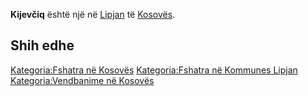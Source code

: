{{Fshat në 
 | Emri                = Kijevčiq
 | EmriAlt                = 
 | NAME_SHORT_FORM=      
 | NAME_GENERIC=      
 | NAME_SORT_NAME_RO=      KIJEVCIQ
 | FULL_NAME_RO = Kijevčiq
 | FULL_NAME_ND_RO=Kijevciq
 | SORT_NAME_RG=KIJEVCIQ
 | FULL_NAME_RG=Kijevčiq
 | FULL_NAME_ND_RG=Kijevciq
 | SRP_NAME_SHORT_FORM=      
 | SRP_NAME_GENERIC=      
 | SRP_NAME_SORT_NAME_RO=      
 | SRP_FULL_NAME_RO = 
 | SRP_FULL_NAME_ND_RO=
 | SRP_SORT_NAME_RG=
 | SRP_FULL_NAME_RG=
 | SRP_FULL_NAME_ND_RG=
 | Emri (Rasa dhanore) = 
 | Figura              = 
 | Shteti              = Kosovo
 | Komuna              = Lipjan
 | Kodi postar         = 
 | Sipërfaqja          = 

 | Popullsia           = 

 | Regj. i popullsisë  = 
 | Dend. e popullsisë  = 
 | Faqja zyrtare       = 
 <!--- Koordinatat ----> 
 | Gjerësia            = 43.118889
 | Gjatësia            = 20.841389
 | Lartësia            = 
}}
'''Kijevčiq''' është një [[]] në [[Lipjan]] të [[Kosovës]].

<!-- == Gjeografia == -->
<!-- == Historia == -->
<!-- == Demografia == -->
== Shih edhe ==
{{Komuna Lipjan}}
{{Kosovo-Administrata-Cung}}

[[Kategoria:Fshatra në Kosovës]]
[[Kategoria:Fshatra në Kommunes Lipjan]]
[[Kategoria:Vendbanime në Kosovës]]
